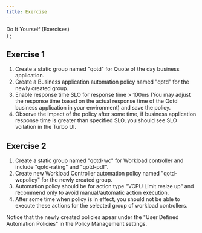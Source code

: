 ```yaml
---
title: Exercise
---
```

  <span>
    Do It Yourself (Exercises) <br />
  </span>
)
;

## Exercise 1

1. Create a static group named "qotd" for Quote of the day business application.
2. Create a Business application automation policy named "qotd" for the newly created group. 
3. Enable response time SLO for response time > 100ms (You may adjust the response time based on the actual response time of the Qotd business application in your environment) and save the policy.
4. Observe the impact of the policy after some time, if business application response time is greater than specified SLO, you should see SLO voilation in the Turbo UI. 

## Exercise 2
    
1. Create a static group named "qotd-wc" for Workload controller and include "qotd-rating" and "qotd-pdf".
2. Create new Workload Controller automation policy named "qotd-wcpolicy" for the newly created group.
3. Automation policy should be for action type "VCPU Limit resize up" and recommend only to avoid manual/automatic action execution.
4. After some time when policy is in effect, you should not be able to execute these actions for the selected group of workload controllers.

Notice that the newly created policies apear under the "User Defined Automation Policies" in the Policy Management settings.

    
